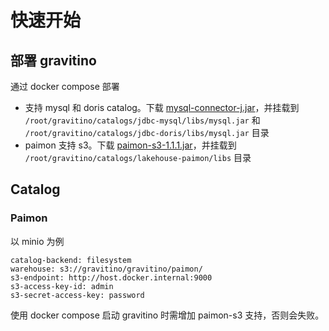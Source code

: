 # 快速开始

## 部署 gravitino

通过 docker compose 部署

* 支持 mysql 和 doris catalog。下载 [mysql-connector-j.jar](https://repo.maven.apache.org/maven2/com/mysql/mysql-connector-j/8.2.0/mysql-connector-j-8.2.0.jar)，并挂载到 `/root/gravitino/catalogs/jdbc-mysql/libs/mysql.jar` 和 `/root/gravitino/catalogs/jdbc-doris/libs/mysql.jar` 目录
* paimon 支持  s3。下载 [paimon-s3-1.1.1.jar](https://repo.maven.apache.org/maven2/org/apache/paimon/paimon-s3/1.1.1/paimon-s3-1.1.1.jar)，并挂载到 `/root/gravitino/catalogs/lakehouse-paimon/libs` 目录

## Catalog

### Paimon

以 minio 为例

```
catalog-backend: filesystem
warehouse: s3://gravitino/gravitino/paimon/
s3-endpoint: http://host.docker.internal:9000
s3-access-key-id: admin
s3-secret-access-key: password
```

使用 docker compose 启动 gravitino 时需增加 paimon-s3 支持，否则会失败。

